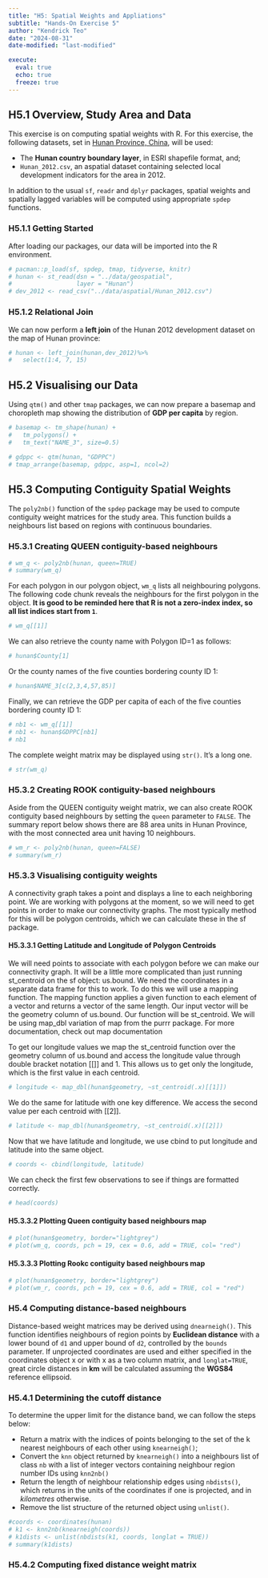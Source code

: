 ```yaml
---
title: "H5: Spatial Weights and Appliations"
subtitle: "Hands-On Exercise 5"
author: "Kendrick Teo"
date: "2024-08-31"
date-modified: "last-modified"

execute: 
  eval: true
  echo: true
  freeze: true
---
```


## H5.1 Overview, Study Area and Data

This exercise is on computing spatial weights with R. For this exercise, the following datasets, set in [Hunan Province, China](https://en.wikipedia.org/wiki/Hunan), will be used:

-   The **Hunan country boundary layer**, in ESRI shapefile format, and;
-   `Hunan_2012.csv`, an aspatial dataset containing selected local development indicators for the area in 2012.

In addition to the usual `sf`, `readr` and `dplyr` packages, spatial weights and spatially lagged variables will be computed using appropriate `spdep` functions.

### H5.1.1 Getting Started

After loading our packages, our data will be imported into the R environment.

```r
# pacman::p_load(sf, spdep, tmap, tidyverse, knitr)
# hunan <- st_read(dsn = "../data/geospatial", 
#                  layer = "Hunan")
# dev_2012 <- read_csv("../data/aspatial/Hunan_2012.csv")
```

### H5.1.2 Relational Join

We can now perform a **left join** of the Hunan 2012 development dataset on the map of Hunan province:

```r
# hunan <- left_join(hunan,dev_2012)%>%
#   select(1:4, 7, 15)
```

## H5.2 Visualising our Data

Using `qtm()` and other `tmap` packages, we can now prepare a basemap and choropleth map showing the distribution of **GDP per capita** by region.

```r
# basemap <- tm_shape(hunan) +
#   tm_polygons() +
#   tm_text("NAME_3", size=0.5)

# gdppc <- qtm(hunan, "GDPPC")
# tmap_arrange(basemap, gdppc, asp=1, ncol=2)
```

## H5.3 Computing Contiguity Spatial Weights

The `poly2nb()` function of the `spdep` package may be used to compute contiguity weight matrices for the study area. This function builds a neighbours list based on regions with continuous boundaries.

### H5.3.1 Creating QUEEN contiguity-based neighbours

```r
# wm_q <- poly2nb(hunan, queen=TRUE)
# summary(wm_q)
```

For each polygon in our polygon object, `wm_q` lists all neighbouring polygons. The following code chunk reveals the neighbours for the first polygon in the object. **It is good to be reminded here that R is not a zero-index index, so all list indices start from `1`**.

```r
# wm_q[[1]]
```

We can also retrieve the county name with Polygon ID=1 as follows:

```r
# hunan$County[1]
```

Or the county names of the five counties bordering county ID 1:

```r
# hunan$NAME_3[c(2,3,4,57,85)]
```

Finally, we can retrieve the GDP per capita of each of the five counties bordering county ID 1:

```r
# nb1 <- wm_q[[1]]
# nb1 <- hunan$GDPPC[nb1]
# nb1
```

The complete weight matrix may be displayed using `str()`. It's a long one.

```r
# str(wm_q)
```

### H5.3.2 Creating ROOK contiguity-based neighbours

Aside from the QUEEN contiguity weight matrix, we can also create ROOK contiguity based neighbours by setting the `queen` parameter to `FALSE`. The summary report below shows there are 88 area units in Hunan Province, with the most connected area unit having 10 neighbours.

```r
# wm_r <- poly2nb(hunan, queen=FALSE)
# summary(wm_r)
```

### H5.3.3 Visualising contiguity weights

A connectivity graph takes a point and displays a line to each neighboring point. We are working with polygons at the moment, so we will need to get points in order to make our connectivity graphs. The most typically method for this will be polygon centroids, which we can calculate these in the sf package. 

#### H5.3.3.1 Getting Latitude and Longitude of Polygon Centroids

We will need points to associate with each polygon before we can make our connectivity graph. It will be a little more complicated than just running st_centroid on the sf object: us.bound. We need the coordinates in a separate data frame for this to work. To do this we will use a mapping function. The mapping function applies a given function to each element of a vector and returns a vector of the same length. Our input vector will be the geometry column of us.bound. Our function will be st_centroid. We will be using map_dbl variation of map from the purrr package. For more documentation, check out map documentation

To get our longitude values we map the st_centroid function over the geometry column of us.bound and access the longitude value through double bracket notation \[\[\]\] and 1. This allows us to get only the longitude, which is the first value in each centroid.

```r
# longitude <- map_dbl(hunan$geometry, ~st_centroid(.x)[[1]])
```

We do the same for latitude with one key difference. We access the second value per each centroid with \[\[2\]\].

```r
# latitude <- map_dbl(hunan$geometry, ~st_centroid(.x)[[2]])
```

Now that we have latitude and longitude, we use cbind to put longitude and latitude into the same object.

```r
# coords <- cbind(longitude, latitude)
```

We can check the first few observations to see if things are formatted correctly.

```r
# head(coords)
```

#### H5.3.3.2 Plotting Queen contiguity based neighbours map

```r
# plot(hunan$geometry, border="lightgrey")
# plot(wm_q, coords, pch = 19, cex = 0.6, add = TRUE, col= "red")
```

#### H5.3.3.3 Plotting Rookc contiguity based neighbours map

```r
# plot(hunan$geometry, border="lightgrey")
# plot(wm_r, coords, pch = 19, cex = 0.6, add = TRUE, col = "red")
```

### H5.4 Computing distance-based neighbours

Distance-based weight matrices may be derived using `dnearneigh()`. This function identifies neighbours of region points by **Euclidean distance** with a lower bound of `d1` and upper bound of `d2`, controlled by the `bounds` parameter. If unprojected coordinates are used and either specified in the coordinates object x or with x as a two column matrix, and `longlat=TRUE`, great circle distances in **km** will be calculated assuming the **WGS84** reference ellipsoid.

### H5.4.1 Determining the cutoff distance

To determine the upper limit for the distance band, we can follow the steps below:

* Return a matrix with the indices of points belonging to the set of the k nearest neighbours of each other using `knearneigh()`;
* Convert the `knn` object returned by `knearneigh()` into a neighbours list of class `nb` with a list of integer vectors containing neighbour region number IDs using `knn2nb()`
* Return the length of neighbour relationship edges using `nbdists()`, which returns in the units of the coordinates if one is projected, and in *kilometres* otherwise.
* Remove the list structure of the returned object using `unlist()`.

```r
#coords <- coordinates(hunan)
# k1 <- knn2nb(knearneigh(coords))
# k1dists <- unlist(nbdists(k1, coords, longlat = TRUE))
# summary(k1dists)
```

### H5.4.2 Computing fixed distance weight matrix